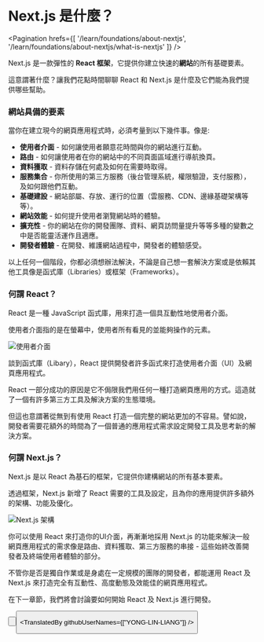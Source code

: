 
# Next.js 是什麼？

<Pagination
  hrefs={[
    '/learn/foundations/about-nextjs',
    '/learn/foundations/about-nextjs/what-is-nextjs'
  ]}
/>

Next.js 是一款彈性的 **React 框架**，它提供你建立快速的**網站**的所有基礎要素。

這意謂著什麼？讓我們花點時間聊聊 React 和 Next.js 是什麼及它們能為我們提供哪些幫助。

### 網站具備的要素

當你在建立現今的網頁應用程式時，必須考量到以下幾件事。像是:
- **使用者介面** - 如何讓使用者願意花時間與你的網站進行互動。
- **路由** - 如何讓使用者在你的網站中的不同頁面區域進行導航換頁。
- **資料獲取** - 資料存儲在何處及如何在需要時取得。
- **服務集合** - 你所使用的第三方服務（後台管理系統，權限驗證，支付服務），及如何跟他們互動。
- **基礎建設** - 網站部屬、存放、運行的位置（雲服務、CDN、邊緣基礎架構等等）。
- **網站效能** - 如何提升使用者瀏覽網站時的體驗。
- **擴充性** - 你的網站在你的開發團隊、資料、網頁訪問量提升等等多種的變數之中是否能靈活運作且適應。
- **開發者體驗** - 在開發、維護網站過程中，開發者的體驗感受。

以上任何一個階段，你都必須想辦法解決，不論是自己想一套解決方案或是依賴其他工具像是函式庫（Libraries）或框架（Frameworks）。

### 何謂 React？

React 是一種 JavaScript 函式庫，用來打造一個具互動性地使用者介面。

使用者介面指的是在螢幕中，使用者所有看見的並能夠操作的元素。

![使用者介面](https://nextjs.org/static/images/learn/foundations/user-interface.png "使用者介面")

談到函式庫（Libary），React 提供開發者許多函式來打造使用者介面（UI）及網頁應用程式。

React 一部分成功的原因是它不侷限我們用任何一種打造網頁應用的方式。這造就了一個有許多第三方工具及解決方案的生態環境。

但這也意謂著從無到有使用 React 打造一個完整的網站更加的不容易。譬如說，開發者需要花額外的時間為了一個普通的應用程式需求設定開發工具及思考新的解決方案。

### 何謂 Next.js？

Next.js 是以 React 為基石的框架，它提供你建構網站的所有基本要素。

透過框架，Next.js 新增了 React 需要的工具及設定，且為你的應用提供許多額外的架構、功能及優化。

![Next.js 架構](https://nextjs.org/static/images/learn/foundations/next-app.png "Next.js 架構")

你可以使用 React 來打造你的UI介面，再漸漸地採用 Next.js 的功能來解決一般網頁應用程式的需求像是路由、資料獲取、第三方服務的串接 - 這些始終改善開發者及終端使用者體驗的部分。

不管你是否是獨自作業或是身處在一定規模的團隊的開發者，都能運用 React 及 Next.js 來打造完全有互動性、高度動態及效能佳的網頁應用程式。

在下一章節，我們將會討論要如何開始 React 及 Next.js 進行開發。

<Button
  content="← 返回上一頁"
  url="/learn/foundations/about-nextjs"
  basicStyle="text-white bg-[#0070f3]"
  hoverStyle="hover:opacity-90"
/>

<Button
  content="前往下一課 →"
  url="/learn/foundations/from-javascript-to-react"
  basicStyle="text-white bg-[#0070f3]"
  hoverStyle="hover:opacity-90"
/>

<TranslatedBy githubUserNames={["YONG-LIN-LIANG"]} />

